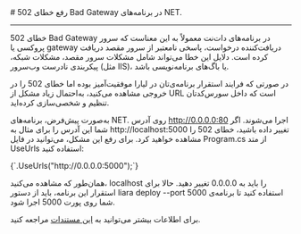 

<Layout>
<Head>
<title>مستندات رفع خطای Bad Gateway (502) در NET. - لیارا</title>
</Head>
# رفع خطای 502 Bad Gateway در برنامه‌های NET.
<hr className="mb-2" />

خطای 502 Bad Gateway در برنامه‌های دات‌نت معمولاً به این معناست که سرور پروکسی یا gateway دریافت‌کننده
درخواست، پاسخی نامعتبر از سرور مقصد دریافت کرده است. دلایل این خطا می‌تواند شامل مشکلات سرور مقصد، مشکلات شبکه، پیکربندی نادرست وب‌سرور (مثل IIS)، یا باگ‌های برنامه‌نویسی باشد.
<div className="h-2" />

در صورتی که فرایند استقرار برنامه‌ی‌تان در لیارا موفقیت‌آمیز بوده اما خطای 502 را در خروجی مشاهده می‌کنید، به‌احتمال زیاد مشکل از URL است که داخل سورس‌کدتان تنظیم و شخصی‌سازی کرده‌اید.
<div className="h-2" />

به‌صورت پیش‌فرض، برنامه‌های NET. روی آدرس <Important>http://0.0.0.0:80</Important> اجرا می‌شوند. اگر شما این آدرس را برای مثال به <Important>http://localhost:5000</Important> تغییر داده باشید، خطای 502 را مشاهده خواهید کرد.
برای رفع این مشکل، می‌توانید در فایل <Important>Program.cs</Important> از متد <Important>UseUrls</Important> استفاده کنید:

<div className="h-2" />
<div dir='ltr'>
    <Highlight className="dotnet">
      {`.UseUrls("http://0.0.0.0:5000");`}
    </Highlight>
</div>
<div className="h-2" />

همان‌طور که مشاهده می‌کنید، <Important>localhost</Important> را باید به <Important>0.0.0.0</Important> تغییر دهید. حالا برای استقرار این برنامه، باید از دستور <Important>liara deploy --port 5000</Important> استفاده کنید تا برنامه‌ی شما روی پورت 5000 اجرا شود.
<div className="h-2" />

<Alert variant="success">
<p>
برای اطلاعات بیشتر می‌توانید به <a href="https://stackoverflow.com/a/37349873/6390238" className="blue-link">این مستندات</a> مراجعه کنید.
</p>
</Alert>




</Layout>